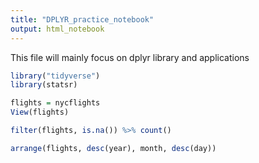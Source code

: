 ```yaml
---
title: "DPLYR_practice_notebook"
output: html_notebook
---
```


This file will mainly focus on dplyr library and applications

```r
library("tidyverse")
library(statsr)
```

```r
flights = nycflights
View(flights)

filter(flights, is.na()) %>% count()

```

```r
arrange(flights, desc(year), month, desc(day))
```




